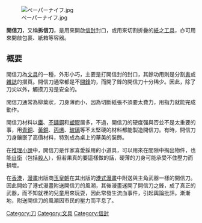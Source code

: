 {{unreferenced|time=2014-04-06T02:29:23+00:00}}
[[File:ペーパーナイフ.jpg|right]]

'''開信刀'''，又稱'''拆信刀'''，是用來開啟[[信封|信封]]封口，或用來切割折疊的[[紙|紙]]之[[工具|工具]]，亦可用來開啟包裹、紙箱等容器。

==概要==

開信刀為[[文具|文具]]的一種，外形小巧，主要是打開信封的封口，其餘功用則是分割[[書|書]]或[[雜誌|雜誌]]的摺頁。開信刀通常都是不[[開鋒|開鋒]]的，而開了鋒的開信刀十分稀少。因此，除了刀尖以外，觸摸刀刃是安全的。

開信刀通常為柳葉狀，刀身薄而小，因為切斷紙張不須要太費力，用指力就能完成動作。

開信刀材料以[[鐵|鐵]]、[[不鏽鋼|不鏽鋼]]和[[塑膠|塑膠]]居多，不過，開信刀的硬度强與否並不是太重要的事，用[[青銅|青銅]]、[[黃銅|黃銅]]、[[丙烯|丙烯]]、[[玻璃|玻璃]]等不太堅硬的材料都能製造開信刀。有時，開信刀刀身鑲嵌了高價材料，特別成為桌上的華美的裝飾。

在[[推理小說|推理小說]]中，開信刀是作家喜愛採用的小道具，可以用來在間隙中掏出物件，也能[[自衛|自衛]]（包括[[殺人|殺人]]），但若果真的要這樣做的話，硬薄的刀身可能承受不住壓力而損壞。

在[[香港|香港]]，[[漫畫|漫畫]]出版商[[玉皇朝|玉皇朝]]在其出版的[[港式漫畫|港式漫畫]]中附送與主角武器一樣的開信刀。因此開始了港式漫畫附送開信刀的風潮，其後漫畫迷開了開信刀之鋒，成了真正的武器，而不知就裡的兒童用來玩耍，因此常發生流血事件，引起輿論批評。漸漸地，附送開信刀的風潮因市民的壓力而平息了。

{{Commonscat|Letter openers}}

[[Category:刀|Category:刀]]
[[Category:文具|Category:文具]]
[[Category:信封|Category:信封]]